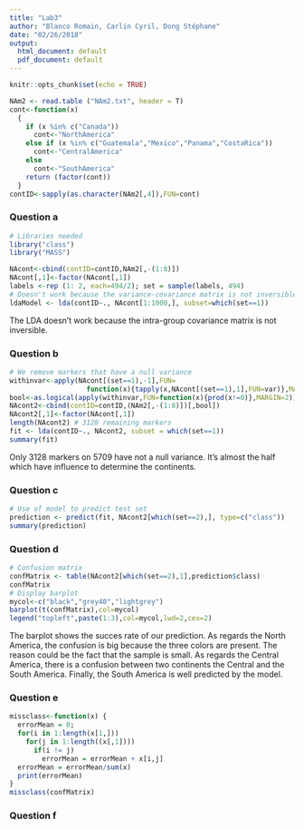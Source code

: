 ```yaml
---
title: "Lab3"
author: "Blanco Romain, Carlin Cyril, Dong Stéphane"
date: "02/26/2018"
output:
  html_document: default
  pdf_document: default
---
```


```r
knitr::opts_chunk$set(echo = TRUE)
```

```r
NAm2 <- read.table ("NAm2.txt", header = T)
cont<-function(x)
  {
    if (x %in% c("Canada"))
      cont<-"NorthAmerica"
    else if (x %in% c("Guatemala","Mexico","Panama","CostaRica"))
      cont<-"CentralAmerica"
    else
      cont<-"SouthAmerica"
    return (factor(cont))
  }
contID<-sapply(as.character(NAm2[,4]),FUN=cont)
```

### Question a

```r
# Libraries needed
library("class")
library("MASS")

NAcont<-cbind(contID=contID,NAm2[,-(1:8)])
NAcont[,1]<-factor(NAcont[,1])
labels <-rep (1: 2, each=494/2); set = sample(labels, 494)
# Doesn't work because the variance-covariance matrix is not inversible
ldaModel <- lda(contID~., NAcont[1:1000,], subset=which(set==1))
```

The LDA doesn't work because the intra-group covariance matrix is not inversible.

### Question b

```r
# We remove markers that have a null variance
withinvar<-apply(NAcont[(set==1),-1],FUN=
                   function(x){tapply(x,NAcont[(set==1),1],FUN=var)},MARGIN=2)
bool<-as.logical(apply(withinvar,FUN=function(x){prod(x!=0)},MARGIN=2))
NAcont2<-cbind(contID=contID,(NAm2[,-(1:8)])[,bool])
NAcont2[,1]<-factor(NAcont[,1])
length(NAcont2) # 3128 remaining markers
fit <- lda(contID~., NAcont2, subset = which(set==1))
summary(fit)


```


Only 3128 markers on 5709 have not a null variance. It's almost the half which have influence to determine the continents. 

### Question c

```r
# Use of model to predict test set
prediction <- predict(fit, NAcont2[which(set==2),], type=c("class"))
summary(prediction)
```

### Question d

```r
# Confusion matrix
confMatrix <- table(NAcont2[which(set==2),1],prediction$class)
confMatrix
# Display barplot
mycol<-c("black","grey40","lightgrey")
barplot(t(confMatrix),col=mycol)
legend("topleft",paste(1:3),col=mycol,lwd=2,cex=2)
```


The barplot shows the succes rate of our prediction. As regards the North America, the confusion is big because the three colors are present. The reason could be the fact that the sample is small. As regards the Central America, there is a confusion between two continents the Central and the South America. Finally, the South America is well predicted by the model.

### Question e

```r
missclass<-function(x) {
  errorMean = 0;
  for(i in 1:length(x[1,]))
    for(j in 1:length((x[,1])))
      if(i != j)
        errorMean = errorMean + x[i,j]
  errorMean = errorMean/sum(x)
  print(errorMean)
}
missclass(confMatrix)
```

### Question f
